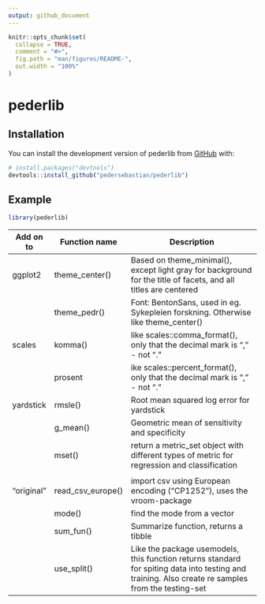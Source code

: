 ```yaml
---
output: github_document
---
```


<!-- README.md is generated from README.Rmd. Please edit that file -->

```r
knitr::opts_chunk$set(
  collapse = TRUE,
  comment = "#>",
  fig.path = "man/figures/README-",
  out.width = "100%"
)
```

# pederlib

<!-- badges: start -->

<!-- badges: end -->

## Installation

You can install the development version of pederlib from [GitHub](https://github.com/) with:

``` r
# install.packages("devtools")
devtools::install_github("pedersebastian/pederlib")
```

## Example


```r
library(pederlib)

```

| Add on to  | Function name     | Description                                                                                                                                        |
|------------|-------------------|----------------------------------------------------------------------------------------------------------------------------------------------------|
| ggplot2    | theme_center()    | Based on theme_minimal(), except light gray for background for the title of facets, and all titles are centered                                    |
|            | theme_pedr()      | Font: BentonSans, used in eg. Sykepleien forskning. Otherwise like theme_center()                                                                  |
| scales     | komma()           | like scales::comma_format(), only that the decimal mark is "," - not "."                                                                           |
|            | prosent           | ike scales::percent_format(), only that the decimal mark is "," - not "."                                                                          |
| yardstick  | rmsle()           | Root mean squared log error for yardstick                                                                                                          |
|            | g_mean()          | Geometric mean of sensitivity and specificity                                                                                                      |
|            | mset()            | return a metric_set object with different types of metric for regression and classification                                                        |
|            |                   |                                                                                                                                                    |
| "original" | read_csv_europe() | import csv using European encoding ("CP1252"), uses the vroom-package                                                                              |
|            | mode()            | find the mode from a vector                                                                                                                        |
|            | sum_fun()         | Summarize function, returns a tibble                                                                                                               |
|            | use_split()       | Like the package usemodels, this function returns standard for spiting data into testing and training. Also create re samples from the testing-set |


